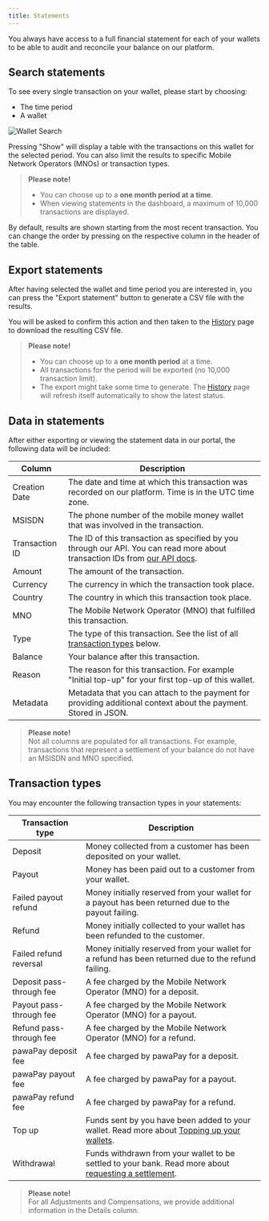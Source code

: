 ```yaml
---
title: Statements
---
```


You always have access to a full financial statement for each of your wallets to be able to audit and reconcile your balance on our platform.

## Search statements

To see every single transaction on your wallet, please start by choosing:
- The time period
- A wallet

![Wallet Search](/images/dashboard/finances/wallet_search.png)

Pressing "Show" will display a table with the transactions on this wallet for the selected period. You can also limit the results to specific Mobile Network Operators (MNOs) or transaction types.

> **Please note!**  
> - You can choose up to a **one month period at a time**.
> - When viewing statements in the dashboard, a maximum of 10,000 transactions are displayed.

By default, results are shown starting from the most recent transaction. You can change the order by pressing on the respective column in the header of the table.

## Export statements

After having selected the wallet and time period you are interested in, you can press the "Export statement" button to generate a CSV file with the results.

You will be asked to confirm this action and then taken to the [History]() page to download the resulting CSV file.

> **Please note!**  
> - You can choose up to a **one month period** at a time.
> - All transactions for the period will be exported (no 10,000 transaction limit).
> - The export might take some time to generate. The [History](/dashboard/finances/history) page will refresh itself automatically to show the latest status.

## Data in statements

After either exporting or viewing the statement data in our portal, the following data will be included:

| Column           | Description                                                                                          |
|------------------|------------------------------------------------------------------------------------------------------|
| Creation Date    | The date and time at which this transaction was recorded on our platform. Time is in the UTC time zone. |
| MSISDN           | The phone number of the mobile money wallet that was involved in the transaction.                     |
| Transaction ID   | The ID of this transaction as specified by you through our API. You can read more about transaction IDs from [our API docs](/v1/api-reference/deposits/request-deposit). |
| Amount           | The amount of the transaction.                                                                        |
| Currency         | The currency in which the transaction took place.                                                     |
| Country          | The country in which this transaction took place.                                                     |
| MNO              | The Mobile Network Operator (MNO) that fulfilled this transaction.                                    |
| Type             | The type of this transaction. See the list of all [transaction types](/dashboard/finances/statements#transaction-types) below. |
| Balance          | Your balance after this transaction.                                                                  |
| Reason           | The reason for this transaction. For example "Initial top-up" for your first top-up of this wallet.   |
| Metadata         | Metadata that you can attach to the payment for providing additional context about the payment. Stored in JSON. |

> **Please note!**  
> Not all columns are populated for all transactions. For example, transactions that represent a settlement of your balance do not have an MSISDN and MNO specified.

## Transaction types

You may encounter the following transaction types in your statements:

| Transaction type               | Description                                                                                          |
|--------------------------------|------------------------------------------------------------------------------------------------------|
| Deposit                        | Money collected from a customer has been deposited on your wallet.                                   |
| Payout                         | Money has been paid out to a customer from your wallet.                                              |
| Failed payout refund          | Money initially reserved from your wallet for a payout has been returned due to the payout failing.  |
| Refund                         | Money initially collected to your wallet has been refunded to the customer.                          |
| Failed refund reversal         | Money initially reserved from your wallet for a refund has been returned due to the refund failing. |
| Deposit pass-through fee      | A fee charged by the Mobile Network Operator (MNO) for a deposit.                                    |
| Payout pass-through fee       | A fee charged by the Mobile Network Operator (MNO) for a payout.                                     |
| Refund pass-through fee       | A fee charged by the Mobile Network Operator (MNO) for a refund.                                     |
| pawaPay deposit fee           | A fee charged by pawaPay for a deposit.                                                              |
| pawaPay payout fee            | A fee charged by pawaPay for a payout.                                                               |
| pawaPay refund fee            | A fee charged by pawaPay for a refund.                                                               |
| Top up                         | Funds sent by you have been added to your wallet. Read more about [Topping up your wallets](/dashboard/topping_up). |
| Withdrawal                    | Funds withdrawn from your wallet to be settled to your bank. Read more about [requesting a settlement](/dashboard/requesting_settlement). |

> **Please note!**  
> For all Adjustments and Compensations, we provide additional information in the Details column.